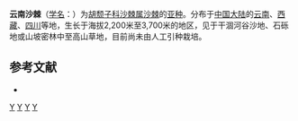 {{Infraspeciesbox
| image = 
| image_caption = 
| status = 
| status_system = 
| genus = Hippophae 
| species = rhamnoides
| varietas = yunnanensis
| authority = Rousi
}}
'''云南沙棘'''（[[学名|学名]]：{{lang|la|''Hippophae rhamnoides'' subsp. ''yunnanensis''}}）为[[胡颓子科|胡颓子科]][[沙棘属|沙棘属]][[沙棘|沙棘]]的[[亚种|亚种]]。分布于[[中国大陆|中国大陆]]的[[云南|云南]]、[[西藏|西藏]]、[[四川|四川]]等地，生长于海拔2,200米至3,700米的地区，见于干涸河谷沙地、石砾地或山坡密林中至高山草地，目前尚未由人工引种栽培。

== 参考文献 ==
<div class="references-small">
* {{cite web| url =http://www.bioinfo.cn/db05/KmzwSpecies.php?action=view&id=29391| title =云南沙棘（亚种）| work =《中国高等植物数据库全库》| publisher =中国科学院微生物研究所| author =昆明植物研究所| accessdate =2009-02-26| deadurl =yes| archiveurl =https://web.archive.org/web/20160305103946/http://www.bioinfo.cn/db05/KmzwSpecies.php?action=view&id=29391| archivedate =2016-03-05}}
</div>
{{Taxonbar|from=Q10880910}}

[[Category:沙棘属|Y]]
[[Category:云南植物|Y]]
[[Category:西藏植物|Y]]
[[Category:四川植物|Y]]